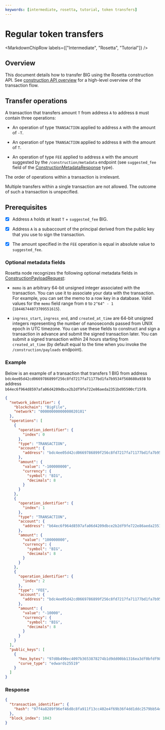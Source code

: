 ```yaml
---
keywords: [intermediate, rosetta, tutorial, token transfers]
---
```



# Regular token transfers

<MarkdownChipRow labels={["Intermediate", "Rosetta", "Tutorial"]} />

## Overview

This document details how to transfer BIG using the Rosetta construction API. See [construction API overview](https://www.rosetta-api.org/docs/construction_api_introduction.html) for a high-level overview of the transaction flow.

## Transfer operations

A transaction that transfers amount `T` from address `A` to address `B` must contain three operations:

-   An operation of type `TRANSACTION` applied to address `A` with the amount of `-T`.

-   An operation of type `TRANSACTION` applied to address `B` with the amount of `T`.

-   An operation of type `FEE` applied to address `A` with the amount suggested by the `/construction/metadata` endpoint (see `suggested_fee` field of the [ConstructionMetadataResponse](https://www.rosetta-api.org/docs/models/ConstructionMetadataResponse.html) type).

The order of operations within a transaction is irrelevant.

Multiple transfers within a single transaction are not allowed. The outcome of such a transaction is unspecified.

## Prerequisites

-   [x] Address `A` holds at least `T` + `suggested_fee` BIG.

-   [x] Address `A` is a subaccount of the principal derived from the public key that you use to sign the transaction.

-   [x] The amount specified in the `FEE` operation is equal in absolute value to `suggested_fee`.

### Optional metadata fields

Rosetta node recognizes the following optional metadata fields in [ConstructionPayloadRequest](https://www.rosetta-api.org/docs/models/ConstructionPayloadsRequest.html):

-   `memo` is an arbitrary 64-bit unsigned integer associated with the transaction. You can use it to associate your data with the transaction. For example, you can set the memo to a row key in a database. Valid values for the `memo` field range from `0` to `2^64^ - 1` (`18446744073709551615`).

-   `ingress_start`, `ingress_end`, and `created_at_time` are 64-bit unsigned integers representing the number of nanoseconds passed from UNIX epoch in UTC timezone. You can use these fields to construct and sign a transaction in advance and submit the signed transaction later. You can submit a signed transaction within 24 hours starting from `created_at_time` (by default equal to the time when you invoke the `/construction/payloads` endpoint).

### Example

Below is an example of a transaction that transfers 1 BIG from address `bdc4ee05d42cd0669786899f256c8fd7217fa71177bd1fa7b9534f568680a938` to address `b64ec6f964d8597afa06d4209dbce2b2df9fe722e86aeda2351bd95500cf15f8`.

``` json
{
  "network_identifier": {
    "blockchain": "BigFile",
    "network": "00000000000000020101"
  },
  "operations": [
    {
      "operation_identifier": {
        "index": 0
      },
      "type": "TRANSACTION",
      "account": {
        "address": "bdc4ee05d42cd0669786899f256c8fd7217fa71177bd1fa7b9534f568680a938"
      },
      "amount": {
        "value": "-100000000",
        "currency": {
          "symbol": "BIG",
          "decimals": 8
        }
      }
    },
    {
      "operation_identifier": {
        "index": 1
      },
      "type": "TRANSACTION",
      "account": {
        "address": "b64ec6f964d8597afa06d4209dbce2b2df9fe722e86aeda2351bd95500cf15f8"
      },
      "amount": {
        "value": "100000000",
        "currency": {
          "symbol": "BIG",
          "decimals": 8
        }
      }
    },
    {
      "operation_identifier": {
        "index": 2
      },
      "type": "FEE",
      "account": {
        "address": "bdc4ee05d42cd0669786899f256c8fd7217fa71177bd1fa7b9534f568680a938"
      },
      "amount": {
        "value": "-10000",
        "currency": {
          "symbol": "BIG",
          "decimals": 8
        }
      }
    }
  ],
  "public_keys": [
    {
      "hex_bytes": "97d0b490ec4097b3653878274b1d9dd00bb1316ea3df0bfdf98327ef68fade63",
      "curve_type": "edwards25519"
    }
  ]
}
```

### Response

``` json
{
  "transaction_identifier": {
    "hash": "97f4a8289f96ef46d8c8fa911f13cc402e4f69b36f4dd1ddc2579bb54dba5557"
  },
  "block_index": 1043
}
```
